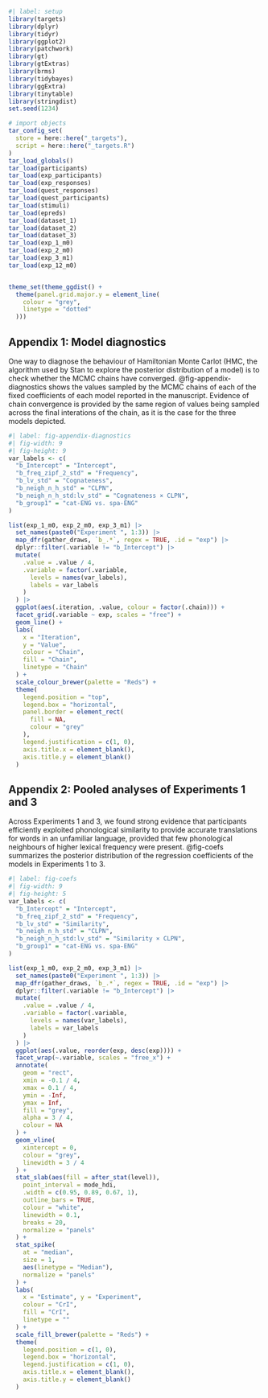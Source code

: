 
```r
#| label: setup
library(targets)
library(dplyr)
library(tidyr)
library(ggplot2)
library(patchwork)
library(gt)
library(gtExtras)
library(brms)
library(tidybayes)
library(ggExtra)
library(tinytable)
library(stringdist)
set.seed(1234)

# import objects
tar_config_set(
  store = here::here("_targets"),
  script = here::here("_targets.R")
)
tar_load_globals()
tar_load(participants)
tar_load(exp_participants)
tar_load(exp_responses)
tar_load(quest_responses)
tar_load(quest_participants)
tar_load(stimuli)
tar_load(epreds)
tar_load(dataset_1)
tar_load(dataset_2)
tar_load(dataset_3)
tar_load(exp_1_m0)
tar_load(exp_2_m0)
tar_load(exp_3_m1)
tar_load(exp_12_m0)


theme_set(theme_ggdist() +
  theme(panel.grid.major.y = element_line(
    colour = "grey",
    linetype = "dotted"
  )))

```

## Appendix 1: Model diagnostics

One way to diagnose the behaviour of Hamiltonian Monte Carlot (HMC, the algorithm used by Stan to explore the posterior distribution of a model) is to check whether the MCMC chains have converged. @fig-appendix-diagnostics shows the values sampled by the MCMC chains of each of the fixed coefficients of each model reported in the manuscript.  Evidence of chain convergence is provided by the same region of values being sampled across the final interations of the chain, as it is the case for the three models depicted.


```r
#| label: fig-appendix-diagnostics
#| fig-width: 9
#| fig-height: 9
var_labels <- c(
  "b_Intercept" = "Intercept",
  "b_freq_zipf_2_std" = "Frequency",
  "b_lv_std" = "Cognateness",
  "b_neigh_n_h_std" = "CLPN",
  "b_neigh_n_h_std:lv_std" = "Cognateness × CLPN",
  "b_group1" = "cat-ENG vs. spa-ENG"
)

list(exp_1_m0, exp_2_m0, exp_3_m1) |>
  set_names(paste0("Experiment ", 1:3)) |>
  map_dfr(gather_draws, `b_.*`, regex = TRUE, .id = "exp") |>
  dplyr::filter(.variable != "b_Intercept") |>
  mutate(
    .value = .value / 4,
    .variable = factor(.variable,
      levels = names(var_labels),
      labels = var_labels
    )
  ) |>
  ggplot(aes(.iteration, .value, colour = factor(.chain))) +
  facet_grid(.variable ~ exp, scales = "free") +
  geom_line() +
  labs(
    x = "Iteration",
    y = "Value",
    colour = "Chain",
    fill = "Chain",
    linetype = "Chain"
  ) +
  scale_colour_brewer(palette = "Reds") +
  theme(
    legend.position = "top",
    legend.box = "horizontal",
    panel.border = element_rect(
      fill = NA,
      colour = "grey"
    ),
    legend.justification = c(1, 0),
    axis.title.x = element_blank(),
    axis.title.y = element_blank()
  )
```



## Appendix 2: Pooled analyses of Experiments 1 and 3

Across Experiments 1 and 3, we found strong evidence that participants efficiently exploited phonological similarity to provide accurate translations for words in an unfamiliar language, provided that few phonological neighbours of higher lexical frequency were present. @fig-coefs summarizes the posterior distribution of the regression coefficients of the models in Experiments 1 to 3.

```r
#| label: fig-coefs
#| fig-width: 9
#| fig-height: 5
var_labels <- c(
  "b_Intercept" = "Intercept",
  "b_freq_zipf_2_std" = "Frequency",
  "b_lv_std" = "Similarity",
  "b_neigh_n_h_std" = "CLPN",
  "b_neigh_n_h_std:lv_std" = "Similarity × CLPN",
  "b_group1" = "cat-ENG vs. spa-ENG"
)

list(exp_1_m0, exp_2_m0, exp_3_m1) |>
  set_names(paste0("Experiment ", 1:3)) |>
  map_dfr(gather_draws, `b_.*`, regex = TRUE, .id = "exp") |>
  dplyr::filter(.variable != "b_Intercept") |>
  mutate(
    .value = .value / 4,
    .variable = factor(.variable,
      levels = names(var_labels),
      labels = var_labels
    )
  ) |>
  ggplot(aes(.value, reorder(exp, desc(exp)))) +
  facet_wrap(~.variable, scales = "free_x") +
  annotate(
    geom = "rect",
    xmin = -0.1 / 4,
    xmax = 0.1 / 4,
    ymin = -Inf,
    ymax = Inf,
    fill = "grey",
    alpha = 3 / 4,
    colour = NA
  ) +
  geom_vline(
    xintercept = 0,
    colour = "grey",
    linewidth = 3 / 4
  ) +
  stat_slab(aes(fill = after_stat(level)),
    point_interval = mode_hdi,
    .width = c(0.95, 0.89, 0.67, 1),
    outline_bars = TRUE,
    colour = "white",
    linewidth = 0.1,
    breaks = 20,
    normalize = "panels"
  ) +
  stat_spike(
    at = "median",
    size = 1,
    aes(linetype = "Median"),
    normalize = "panels"
  ) +
  labs(
    x = "Estimate", y = "Experiment",
    colour = "CrI",
    fill = "CrI",
    linetype = ""
  ) +
  scale_fill_brewer(palette = "Reds") +
  theme(
    legend.position = c(1, 0),
    legend.box = "horizontal",
    legend.justification = c(1, 0),
    axis.title.x = element_blank(),
    axis.title.y = element_blank()
  )
```

